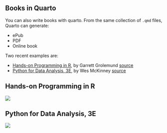 ## Books in Quarto

You can also write books with quarto. From the same collection of `.qmd` files, Quarto can generate:

- ePub
- PDF
- Online book

Two recent examples are:

- [Hands-on Programming in R](https://jjallaire.github.io/hopr/), by Garrett Grolemund [source](https://github.com/jjallaire/hopr/)
- [Python for Data Analysis, 3E](https://wesmckinney.com/book/), by Wes McKinney [source](https://github.com/wesm/pydata-book/tree/3rd-edition)

## Hands-on Programming in R

![](images/hands-on-programming-with-r.png)

## Python for Data Analysis, 3E

![](images/python-data-analysis-book.png)



